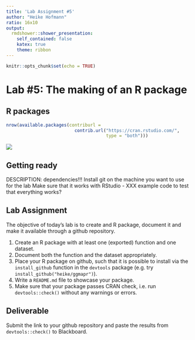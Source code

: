 ```yaml
---
title: 'Lab Assignment #5'
author: "Heike Hofmann"
ratio: 16x10
output:
  rmdshower::shower_presentation:
    self_contained: false
    katex: true
    theme: ribbon
---
```


```r
knitr::opts_chunk$set(echo = TRUE)
```

# Lab #5: The making of an R package

## R packages

```r
nrow(available.packages(contriburl = 
                          contrib.url("https://cran.rstudio.com/", 
                                      type = "both")))
```

![](http://bxhorn.com/wp-content/uploads/2014/07/Wordcloud1.png)

## Getting ready

DESCRIPTION: dependencies!!!
Install git on the machine you want to use for the lab
Make sure that it works with RStudio - XXX example code to test that everything works?

## Lab Assignment

The objective of today's lab is to create and R package, document it and make it available through a github repository.

1. Create an R package with at least one (exported) function and one dataset. 
2. Document both the function and the dataset appropriately. 
3. Place your R package on github, such that it is possible to install via the `install_github` function in the `devtools` package (e.g. try `install_github("heike/ggmapr")`).
4. Write a `README.md` file to showcase your package.
5. Make sure that your package passes CRAN check, i.e. run `devtools::check()` without any warnings or errors.

## Deliverable 

Submit the link to your github repository and paste the results from `devtools::check()` to Blackboard. 


